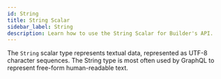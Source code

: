 ```yaml
---
id: String
title: String Scalar
sidebar_label: String
description: Learn how to use the String Scalar for Builder's API.
---
```


The `String` scalar type represents textual data, represented as UTF-8 character sequences. The String type is most often used by GraphQL to represent free-form human-readable text.
